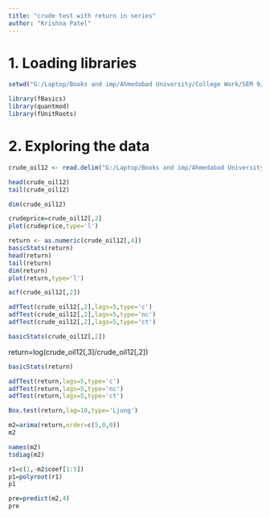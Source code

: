 ---
title: "crude test with return in series"
author: "Krishna Patel"
---



# 1. Loading libraries
```{r}
setwd("G:/Laptop/Books and imp/Ahmedabad University/College Work/SEM 9/Econometrics/Project")

library(fBasics)
library(quantmod)
library(fUnitRoots)

```

# 2. Exploring the data
```{r}
crude_oil12 <- read.delim("G:/Laptop/Books and imp/Ahmedabad University/College Work/SEM 9/Econometrics/Project/crudeoil1.txt")

head(crude_oil12)
tail(crude_oil12)
```

```{r}
dim(crude_oil12)

crudeprice=crude_oil12[,2]
plot(crudeprice,type='l')
``` 

```{r}
return <- as.numeric(crude_oil12[,4])
basicStats(return)
head(return)
tail(return)
dim(return)
plot(return,type='l')
```

```{r}
acf(crude_oil12[,2])
```

```{r}
adfTest(crude_oil12[,2],lags=5,type='c')
adfTest(crude_oil12[,2],lags=5,type='nc')
adfTest(crude_oil12[,2],lags=5,type='ct')
```

```{r}
basicStats(crude_oil12[,2])
```


return=log(crude_oil12[,3]/crude_oil12[,2])
```{r}
basicStats(return)
```

```{r}
adfTest(return,lags=5,type='c')
adfTest(return,lags=5,type='nc')
adfTest(return,lags=5,type='ct')
```

```{r}
Box.test(return,lag=10,type='Ljung')
```



```{r}
m2=arima(return,order=c(5,0,0))
m2
```

```{r}
names(m2)
tsdiag(m2)
```

```{r}
r1=c(1,-m2$coef[1:5])
p1=polyroot(r1)
p1
```

```{r}
pre=predict(m2,4)
pre
```
